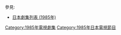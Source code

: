 {{Catnav|頁面分類|...|電視節目|電視劇|每年電視影集|1985年電視影集}}
{{Catnav|頁面分類|...|电视节目|电视剧|各國電視劇|日本電視劇|每年日本電視劇集}}

{{cat year nav
| year = 1985
| cat = 日本電視劇集 
| sortkey = 日本電視劇集
| article = 日本電視劇
| in = 
}}
參見:
*[[日本劇集列表_(1985年)|日本劇集列表 (1985年)]]

[[Category:1985年電視劇集|Category:1985年電視劇集]]
[[Category:1985年日本電視節目|Category:1985年日本電視節目]]